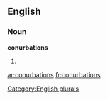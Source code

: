 ==English==

===Noun===
'''conurbations'''

# {{plural of|[[conurbation]]}}

[[Category:English plurals]]

[[ar:conurbations]]
[[fr:conurbations]]